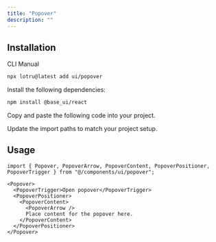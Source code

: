 ```yaml
---
title: "Popover"
description: ""
---
```


<ComponentPreview id="examples/popover-01" />

## Installation

<Tabs defaultValue="cli">

<TabsList>
  <TabsTrigger value="cli">CLI</TabsTrigger>
  <TabsTrigger value="manual">Manual</TabsTrigger>
  <TabsIndicator />
</TabsList>

<TabsContent value="cli">

```bash
npx lotru@latest add ui/popover
```

</TabsContent>

<TabsContent value="manual">

<Steps>

<Step>Install the following dependencies:</Step>

```bash
npm install @base_ui/react
```

<Step>Copy and paste the following code into your project.</Step>

<ComponentSource id="ui/popover" />

<Step>Update the import paths to match your project setup.</Step>

</Steps>

</TabsContent>

</Tabs>

## Usage

```tsx
import { Popover, PopoverArrow, PopoverContent, PopoverPositioner, PopoverTrigger } from "@/components/ui/popover";
```

```tsx
<Popover>
  <PopoverTrigger>Open popover</PopoverTrigger>
  <PopoverPositioner>
    <PopoverContent>
      <PopoverArrow />
      Place content for the popover here.
    </PopoverContent>
  </PopoverPositioner>
</Popover>
```
